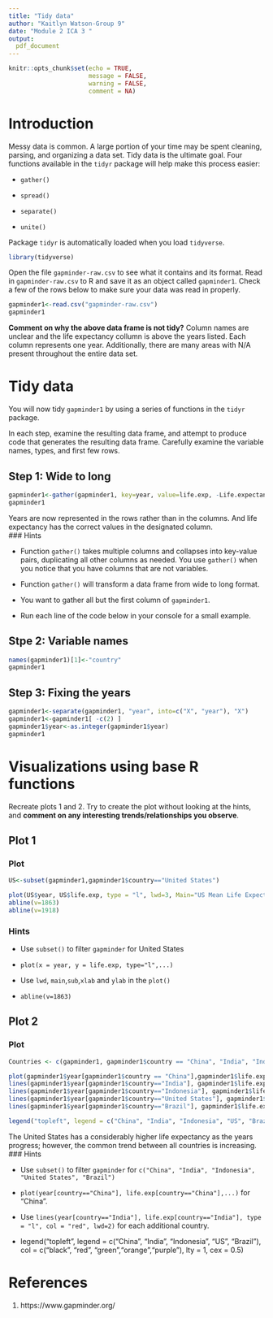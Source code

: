 ```yaml
---
title: "Tidy data"
author: "Kaitlyn Watson-Group 9"
date: "Module 2 ICA 3 "
output: 
  pdf_document
---
```


```r
knitr::opts_chunk$set(echo = TRUE, 
                      message = FALSE, 
                      warning = FALSE,
                      comment = NA)
```

# Introduction

Messy data is common. A large portion of your time may be spent cleaning,
parsing, and organizing a data set. Tidy data is the ultimate goal. Four
functions available in the `tidyr` package will help make this process easier:

- `gather()`

- `spread()`

- `separate()`

- `unite()`

Package `tidyr` is automatically loaded when you load `tidyverse`.

```r
library(tidyverse)
```

Open the file `gapminder-raw.csv` to see what it contains and its format.
Read in `gapminder-raw.csv` to R and save it as an object called `gapminder1`. 
Check a few of the rows below to make sure your data was read in
properly.

```r
gapminder1<-read.csv("gapminder-raw.csv")
gapminder1
```
**Comment on why the above data frame is not tidy?**
Column names are unclear and the life expectancy collumn is above the years listed. Each column represents one year. Additionally, there are many areas with N/A present throughout the entire data set. 

# Tidy data { - .tabset .tabset-fade .tabset-pills}

You will now tidy `gapminder1` by using a series of functions in the `tidyr` 
package.

In each step, examine the resulting data frame, and attempt to produce code that 
generates the resulting data frame. Carefully examine the variable names, types,
and first few rows.

## Step 1: Wide to long { - .tabset .tabset-fade .tabset-pills}


```r

gapminder1<-gather(gapminder1, key=year, value=life.exp, -Life.expectancy)
gapminder1
```
Years are now represented in the rows rather than in the columns. And life expectancy has the correct values in the designated column.  
### Hints

- Function `gather()` takes multiple columns and collapses into key-value pairs, 
  duplicating all other columns as needed. You use `gather()` when you 
  notice that you have columns that are not variables.
  
- Function `gather()` will transform a data frame from wide to long format.

- You want to gather all but the first column of `gapminder1`.

- Run each line of the code below in your console for a small example.



## Stpe 2: Variable names { - .tabset .tabset-fade .tabset-pills}


```r
names(gapminder1)[1]<-"country"
gapminder1
```


## Step 3: Fixing the years { - .tabset .tabset-fade .tabset-pills}


```r
gapminder1<-separate(gapminder1, "year", into=c("X", "year"), "X")
gapminder1<-gapminder1[ -c(2) ] 
gapminder1$year<-as.integer(gapminder1$year)
gapminder1
```


# Visualizations using base R functions { - .tabset .tabset-fade .tabset-pills}

Recreate plots 1 and 2. Try to create the plot without looking at the hints, and **comment on any interesting trends/relationships you observe**.

## Plot 1 { - .tabset .tabset-fade .tabset-pills}

### Plot {-}

```r
US<-subset(gapminder1,gapminder1$country=="United States")

plot(US$year, US$life.exp, type = "l", lwd=3, Main="US Mean Life Expectancy Increase", sub="Large drops during the Civil War and WW1", col="red") 
abline(v=1863)
abline(v=1918)
```

### Hints {-}

- Use `subset()` to filter `gapminder` for United States

- `plot(x = year, y = life.exp, type="l",...)`

- Use `lwd`, `main`,`sub`,`xlab` and `ylab` in the `plot()`

- `abline(v=1863)`

## Plot 2 { - .tabset .tabset-fade .tabset-pills}

### Plot 

```r
Countries <- c(gapminder1, gapminder1$country == "China", "India", "Indonesia", "United States", "Brazil")

plot(gapminder1$year[gapminder1$country == "China"],gapminder1$life.exp[gapminder1$country == "China"], type = "l", xlab = "Year", ylab = "Life Expectancy", lwd = 2, ylim = c(0,90))
lines(gapminder1$year[gapminder1$country=="India"], gapminder1$life.exp[gapminder1$country=="India"], type = "l", col = "blue", lwd=2)
lines(gapminder1$year[gapminder1$country=="Indonesia"], gapminder1$life.exp[gapminder1$country=="Indonesia"], type = "l", col = "red", lwd=2)
lines(gapminder1$year[gapminder1$country=="United States"], gapminder1$life.exp[gapminder1$country=="United States"], type = "l", col = "pink", lwd=2)
lines(gapminder1$year[gapminder1$country=="Brazil"], gapminder1$life.exp[gapminder1$country=="Brazil"], type = "l", col = "orange", lwd=2)

legend("topleft", legend = c("China", "India", "Indonesia", "US", "Brazil"), col = c("black", "blue", "red", "pink", "orange"), lty = 1, cex = 0.5)
```
The United States has a considerably higher life expectancy as the years progress; however, the common trend between all countries is increasing. 
### Hints 

- Use `subset()` to filter `gapminder` for 
  `c("China", "India", "Indonesia", "United States", "Brazil")`
  
- `plot(year[country=="China"], life.exp[country=="China"],...)` for "China".

- Use `lines(year[country=="India"], life.exp[country=="India"], type = "l", col = "red", lwd=2)` for each additional country.

- legend("topleft", legend = c("China", "India", "Indonesia", "US", "Brazil"), col = c("black", "red", "green","orange","purple"),
       lty = 1, cex = 0.5)



# References

1. https://www.gapminder.org/
